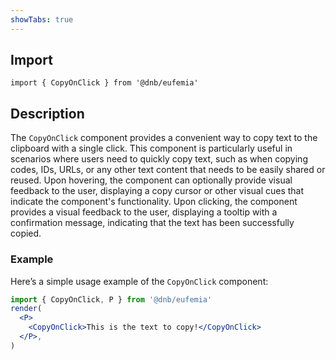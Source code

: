 ```yaml
---
showTabs: true
---
```


## Import

```tsx
import { CopyOnClick } from '@dnb/eufemia'
```

## Description

The `CopyOnClick` component provides a convenient way to copy text to the clipboard with a single click. This component is particularly useful in scenarios where users need to quickly copy text, such as when copying codes, IDs, URLs, or any other text content that needs to be easily shared or reused.
Upon hovering, the component can optionally provide visual feedback to the user, displaying a copy cursor or other visual cues that indicate the component's functionality.
Upon clicking, the component provides a visual feedback to the user, displaying a tooltip with a confirmation message, indicating that the text has been successfully copied.

### Example

Here’s a simple usage example of the `CopyOnClick` component:

```jsx
import { CopyOnClick, P } from '@dnb/eufemia'
render(
  <P>
    <CopyOnClick>This is the text to copy!</CopyOnClick>
  </P>,
)
```
